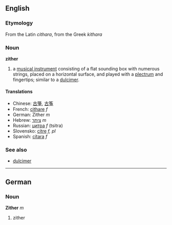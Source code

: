==English==
===Etymology===
From the Latin ''cithara'', from the Greek ''kithara''

===Noun===
'''zither'''
{{wikipedia}}
# a [[musical instrument]] consisting of a flat sounding box with numerous strings, placed on a horizontal surface, and played with a [[plectrum]] and fingertips; similar to a [[dulcimer]].

====Translations====
*Chinese: [[古箏]], [[古筝]]
*French: [[cithare]] ''f''
*German: Zither ''m''
*Hebrew: [[ציתר]] ''m''
*Russian: [[цитра]] ''f'' (tsitra)
*Slovensko: [[citre]] ''f, pl''
*Spanish: [[cítara]] ''f''


===See also===
*[[dulcimer]]

----

==German==
===Noun===
'''Zither''' ''m''

# zither